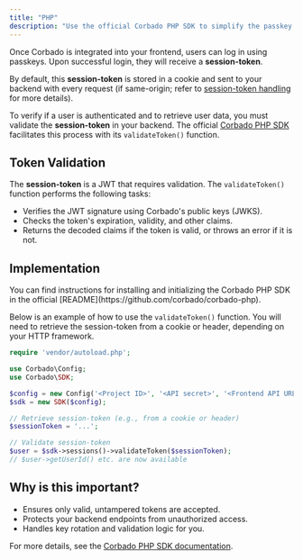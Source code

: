 ```yaml
---
title: "PHP"
description: "Use the official Corbado PHP SDK to simplify the passkey and session management integration in your PHP applications."
---
```


Once Corbado is integrated into your frontend, users can log in using passkeys. Upon successful login, they will receive a **session-token**.

By default, this **session-token** is stored in a cookie and sent to your backend with every request (if same-origin; refer to [session-token handling](/corbado-complete/sessions/session-token-handling) for more details).

To verify if a user is authenticated and to retrieve user data, you must validate the **session-token** in your backend. The official [Corbado PHP SDK](https://github.com/corbado/corbado-php) facilitates this process with its `validateToken()` function.

## Token Validation

The **session-token** is a JWT that requires validation. The `validateToken()` function performs the following tasks:

- Verifies the JWT signature using Corbado's public keys (JWKS).
- Checks the token's expiration, validity, and other claims.
- Returns the decoded claims if the token is valid, or throws an error if it is not.

## Implementation

<Info>
  You can find instructions for installing and initializing the Corbado PHP SDK in the official [README](https://github.com/corbado/corbado-php).
</Info>

Below is an example of how to use the `validateToken()` function. You will need to retrieve the session-token from a cookie or header, depending on your HTTP framework.

```php
require 'vendor/autoload.php';

use Corbado\Config;
use Corbado\SDK;

$config = new Config('<Project ID>', '<API secret>', '<Frontend API URL>', '<Backend API URL>');
$sdk = new SDK($config);

// Retrieve session-token (e.g., from a cookie or header)
$sessionToken = '...';

// Validate session-token
$user = $sdk->sessions()->validateToken($sessionToken);
// $user->getUserId() etc. are now available
```
## Why is this important?

- Ensures only valid, untampered tokens are accepted.
- Protects your backend endpoints from unauthorized access.
- Handles key rotation and validation logic for you.

For more details, see the [Corbado PHP SDK documentation](https://github.com/corbado/corbado-php).



